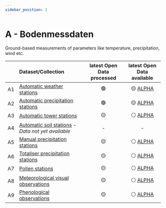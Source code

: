 ```yaml
---
sidebar_position: 2
---
```


# A - Bodenmessdaten

Ground-based measurements of parameters like temperature, precipitation, wind etc.

|    | Dataset/Collection | latest Open Data processed | latest Open Data available |
|:-----:|:-----|:-----:|:-----:|
| A1 | [Automatic weather stations](https://github.com/MeteoSwiss/opendata-ground-based-measurements/blob/main/README.md#a1---automatic-weather-stations---measured-values) | 🟢 | 🟡 [ALPHA](https://sys-data.int.bgdi.ch/browser/index.html#/collections/ch.meteoschweiz.ogd-smn) <!-- available as BETA in Q1-2025 --> |
| A2 | [Automatic precipitation stations](https://github.com/MeteoSwiss/opendata-ground-based-measurements/blob/main/README.md#a2---automatic-precipitation-stations---measured-values) | 🟢 | 🟡 [ALPHA](https://sys-data.int.bgdi.ch/browser/index.html#/collections/ch.meteoschweiz.ogd-smn-precip) <!-- available as BETA in Q1-2025 --> |
| A3 | [Automatic tower stations](https://github.com/MeteoSwiss/opendata-ground-based-measurements/tree/main?tab=readme-ov-file#a3---automatic-tower-stations---measured-values) | 🟡 | ⚪ [ALPHA](https://sys-data.int.bgdi.ch/browser/index.html#/collections/ch.meteoschweiz.ogd-smn-tower) <!-- available as BETA in Q1-2025 --> |
| A4 | [Automatic soil stations](https://github.com/MeteoSwiss/opendata-ground-based-measurements/blob/main/README.md#a4---automatic-soil-stations---measured-values) *- Data not yet available* | - | - |
| A5 | [Manual precipitation stations](https://github.com/MeteoSwiss/opendata-ground-based-measurements/blob/main/README.md#a5---manual-precipitation-stations---measured-values) | 🟡 | ⚪ [ALPHA](https://sys-data.int.bgdi.ch/browser/index.html#/collections/ch.meteoschweiz.ogd-nime) <!-- available as BETA in Q1-2025 --> |
| A6 | [Totaliser precipitation stations](https://github.com/MeteoSwiss/opendata-ground-based-measurements/blob/main/README.md#a6---totaliser-precipitation-stations---measured-values) | 🟡 | ⚪ [ALPHA](https://sys-data.int.bgdi.ch/browser/index.html#/collections/ch.meteoschweiz.ogd-tot) <!-- available as BETA in Q1-2025 --> |
| A7 | [Pollen stations](https://github.com/MeteoSwiss/opendata-ground-based-measurements/blob/main/README.md#a7---pollen-stations---measured-values) | 🟡 | ⚪ [ALPHA](https://sys-data.int.bgdi.ch/browser/index.html#/collections/ch.meteoschweiz.ogd-pollen) <!-- available as BETA in Q1-2025 --> |
| A8 | [Meteorological visual observations](https://github.com/MeteoSwiss/opendata-ground-based-measurements/blob/main/README.md#a8---meteorological-visual-observations) | 🟡 | ⚪ [ALPHA](https://sys-data.int.bgdi.ch/browser/index.html#/collections/ch.meteoschweiz.ogd-obs) <!-- available as BETA in Q1-2025 --> |
| A9 | [Phenological observations](https://github.com/MeteoSwiss/opendata-ground-based-measurements/blob/main/README.md#a9---phenological-observations) | 🟡 | ⚪ [ALPHA](https://sys-data.int.bgdi.ch/browser/index.html#/collections/ch.meteoschweiz.ogd-phenology) <!-- available as BETA in Q1-2025 --> |